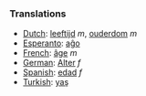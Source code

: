 ===Translations===

*[[Dutch]]: [[leeftijd]] ''m'', [[ouderdom]] ''m''
*[[Esperanto]]: [[aĝo]]
*[[French]]: [[âge]] ''m''
*[[German]]: [[Alter]] ''f''
*[[Spanish]]: [[edad]] ''f''
*[[Turkish]]: [[yaş]]